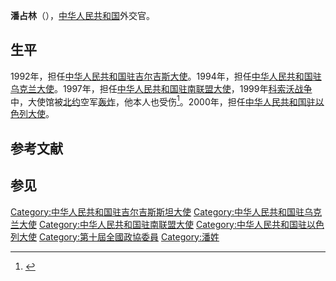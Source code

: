 '''潘占林'''（{{bd|1942年|10月17日|||catIdx=Pan潘占林}}），[[中华人民共和国|中华人民共和国]]外交官。
==生平==
1992年，担任[[中国驻吉尔吉斯大使列表|中华人民共和国驻吉尔吉斯大使]]。1994年，担任[[中国驻乌克兰大使列表|中华人民共和国驻乌克兰大使]]。1997年，担任[[中国驻塞尔维亚大使列表|中华人民共和国驻南联盟大使]]，1999年[[科索沃战争|科索沃战争]]中，大使馆被[[北约|北约]]空军[[五八事件|轰炸]]，他本人也受伤<ref>{{cite news|author=潘占林|title=潘占林：我本该和邵云环他们在黄泉路上同行|url=http://news.hustonline.net/html/2008-5-9/50239.shtml|accessdate=2012-02-13|archive-date=2008-05-17|archive-url=https://web.archive.org/web/20080517165223/http://news.hustonline.net/Html/2008-5-9/50239.shtml|dead-url=yes}}</ref>。2000年，担任[[中国驻以色列大使列表|中华人民共和国驻以色列大使]]。

==参考文献==
{{reflist}}
==参见==
{{start box}}
{{s-dip}}
{{succession box|首任|[[姚培生|姚培生]]|[[中国驻吉尔吉斯大使列表|中华人民共和国驻吉尔吉斯大使]]|1992年7月－1995年1月}}
{{succession box|[[张震_(外交官)|張震]]|[[周晓沛|周晓沛]]|[[中国驻乌克兰大使列表|中华人民共和国驻乌克兰大使]]|1994年12月－1998年4月}}
{{succession box|[[朱安康|朱安康]]|[[温西贵|温西贵]]|[[中国驻塞尔维亚大使列表|中华人民共和国驻南聯盟大使]]|1997年12月－2000年10月}}
{{succession box|[[王昌义|王昌义]]|[[陈永龙|陈永龙]]|[[中国驻以色列大使列表|中华人民共和国驻以色列大使]]|2000年4月－2003年11月}}
{{end box}}
{{中国政治人物小作品}}
[[Category:中华人民共和国驻吉尔吉斯斯坦大使|Category:中华人民共和国驻吉尔吉斯斯坦大使]]
[[Category:中华人民共和国驻乌克兰大使|Category:中华人民共和国驻乌克兰大使]]
[[Category:中华人民共和国驻南联盟大使|Category:中华人民共和国驻南联盟大使]]
[[Category:中华人民共和国驻以色列大使|Category:中华人民共和国驻以色列大使]]
[[Category:第十屆全國政協委員|Category:第十屆全國政協委員]]
[[Category:潘姓|Category:潘姓]]